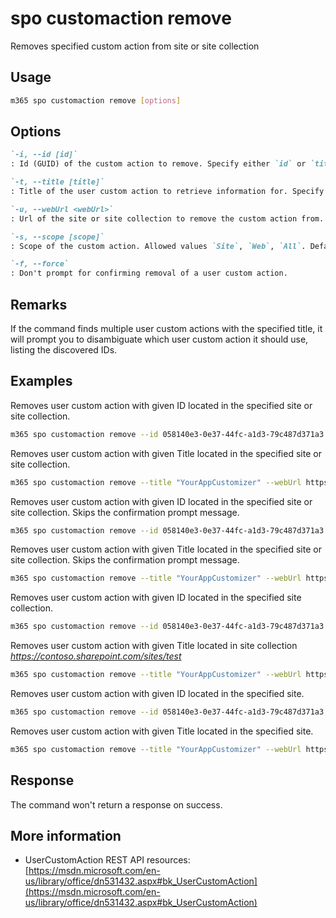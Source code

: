 
# spo customaction remove

Removes specified custom action from site or site collection

## Usage

```sh
m365 spo customaction remove [options]
```

## Options

```md definition-list
`-i, --id [id]`
: Id (GUID) of the custom action to remove. Specify either `id` or `title`.

`-t, --title [title]`
: Title of the user custom action to retrieve information for. Specify either `id` or `title`.

`-u, --webUrl <webUrl>`
: Url of the site or site collection to remove the custom action from.

`-s, --scope [scope]`
: Scope of the custom action. Allowed values `Site`, `Web`, `All`. Default `All`.

`-f, --force`
: Don't prompt for confirming removal of a user custom action.
```

<Global />

## Remarks

If the command finds multiple user custom actions with the specified title, it will prompt you to disambiguate which user custom action it should use, listing the discovered IDs.

## Examples

Removes user custom action with given ID located in the specified site or site collection.

```sh
m365 spo customaction remove --id 058140e3-0e37-44fc-a1d3-79c487d371a3 --webUrl https://contoso.sharepoint.com/sites/test
```

Removes user custom action with given Title located in the specified site or site collection.

```sh
m365 spo customaction remove --title "YourAppCustomizer" --webUrl https://contoso.sharepoint.com/sites/test
```

Removes user custom action with given ID located in the specified site or site collection. Skips the confirmation prompt message.

```sh
m365 spo customaction remove --id 058140e3-0e37-44fc-a1d3-79c487d371a3 --webUrl https://contoso.sharepoint.com/sites/test --force
```

Removes user custom action with given Title located in the specified site or site collection. Skips the confirmation prompt message.

```sh
m365 spo customaction remove --title "YourAppCustomizer" --webUrl https://contoso.sharepoint.com/sites/test --force
```

Removes user custom action with given ID located in the specified site collection.

```sh
m365 spo customaction remove --id 058140e3-0e37-44fc-a1d3-79c487d371a3 --webUrl https://contoso.sharepoint.com/sites/test --scope Site
```

Removes user custom action with given Title located in site collection _https://contoso.sharepoint.com/sites/test_

```sh
m365 spo customaction remove --title "YourAppCustomizer" --webUrl https://contoso.sharepoint.com/sites/test --scope Site
```

Removes user custom action with given ID located in the specified site.

```sh
m365 spo customaction remove --id 058140e3-0e37-44fc-a1d3-79c487d371a3 --webUrl https://contoso.sharepoint.com/sites/test --scope Web
```

Removes user custom action with given Title located in the specified site.

```sh
m365 spo customaction remove --title "YourAppCustomizer" --webUrl https://contoso.sharepoint.com/sites/test --scope Web
```

## Response

The command won't return a response on success.

## More information

- UserCustomAction REST API resources: [https://msdn.microsoft.com/en-us/library/office/dn531432.aspx#bk_UserCustomAction](https://msdn.microsoft.com/en-us/library/office/dn531432.aspx#bk_UserCustomAction)
